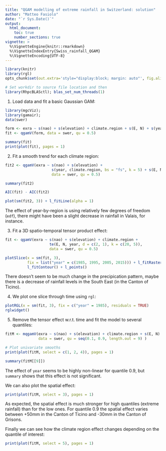 ```yaml
---
title: "QGAM modelling of extreme rainfall in Switzerland: solution"
author: "Matteo Fasiolo"
date: "`r Sys.Date()`"
output: 
  html_document:
    toc: true
    number_sections: true
vignette: >
  %\VignetteEngine{knitr::rmarkdown}
  %\VignetteIndexEntry{Swiss_rainfall_QGAM}
  %\VignetteEncoding{UTF-8}
---
```

  
  
```r
library(knitr)
library(rgl)
opts_chunk$set(out.extra='style="display:block; margin: auto"', fig.align="center", tidy=FALSE)
```

```r
# Set workdir to source file location and then
library(RhpcBLASctl); blas_set_num_threads(1)
```

1) Load data and fit a basic Gaussian GAM:
```r
library(mgcViz);
library(gamair);
data(swer)

form <- exra ~ s(nao) + s(elevation) + climate.region + s(E, N) + s(year, k = 5)
fit <- qgamV(form, data = swer, qu = 0.5)

summary(fit)
print(plot(fit), pages = 1)
```

2) Fit a smooth trend for each climate region:
```r
fit2 <- qgamV(exra ~ s(nao) + s(elevation) +
                     s(year, climate.region, bs = "fs", k = 5) + s(E, N), 
                     data = swer, qu = 0.5)

summary(fit2)

AIC(fit) - AIC(fit2)

plot(sm(fit2, 3)) + l_fitLine(alpha = 1)
```
The effect of year-by-region is using relatively few degrees of freedom (`edf`), there might have been a slight decrease in rainfall in Valais, for instance.

3) Fit a 3D spatio-temporal tensor product effect:
```r
fit <- qgamV(exra ~ s(nao) + s(elevation) + climate.region +
                    te(E, N, year, d = c(2, 1), k = c(20, 5)), 
                    data = swer, qu = 0.5)

plotSlice(x = sm(fit, 3), 
          fix = list("year" = c(1985, 1995, 2005, 2015))) + l_fitRaster() + 
          l_fitContour() + l_points()
```
There doesn't seem to be much change in the precipication pattern, maybe there is a decrease of rainfall levels in the South East (in the Canton of Ticino).

4) We plot one slice through time using `rgl`:
```r
plotRGL(x = sm(fit, 3), fix = c("year" = 1985), residuals = TRUE)
rglwidget()
```

5) Remove the tensor effect w.r.t. time and fit the model to several quantiles:
```r
fitM <- mqgamV(exra ~ s(nao) + s(elevation) + climate.region + s(E, N) + s(year, k = 5), 
               data = swer, qu = seq(0.1, 0.9, length.out = 9) )

# Plot univariate smooths
print(plot(fitM, select = c(1, 2, 4)), pages = 1)

summary(fitM[[9]])
```
The effect of `year` seems to be highly non-linear for quantile 0.9, but `summary` shows that this effect is not significant. 

We can also plot the spatial effect:
```r
print(plot(fitM, select = 3), pages = 1)
```
As expected, the spatial effect is much stronger for high quantiles (extreme rainfall) than for the low ones. For quantile 0.9 the spatial effect varies between +50mm in the Canton of Ticino and -30mm in the Canton of Grisons. 

Finally we can see how the climate region effect changes depending on the quantile of interest:
```r
print(plot(fitM, select = 5), pages = 1)
```

